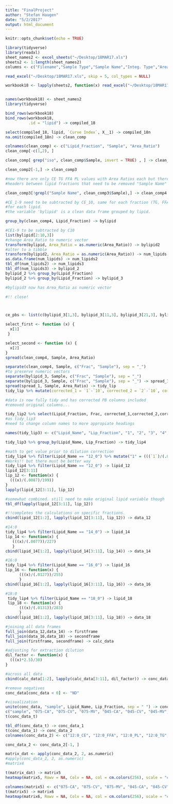 ```yaml
---
title: "FinalProject"
author: "Stefan Haugen"
date: "5/2/2017"
output: html_document
---
```


```r
knitr::opts_chunk$set(echo = TRUE)
```

```r
library(tidyverse)
library(readxl)
sheet_names2 <- excel_sheets("~/Desktop/18MAR17.xls")
sheets2 <- 1:length(sheet_names2)
columns <- c("Filename","Sample Type","Sample Name","Integ. Type","Area","ISTD Area","Area Ratio","Amount1","Amount2","%Diff","%RSD-AMT", "Peak Status", "Level", "Units","RT","Sample ID")

read_excel("~/Desktop/18MAR17.xls", skip = 5, col_types = NULL)

workbook18 <- lapply(sheets2, function(x) read_excel("~/Desktop/18MAR17.xls", sheet = x, skip = 5, col_types = NULL, range = cell_cols("C:G")))


names(workbook18) <- sheet_names2
library(tidyverse)

bind_rows(workbook18)
bind_rows(workbook18,
          .id = "lipid") -> compiled_18

select(compiled_18, lipid, `Curve Index`, X__1) -> compiled_18n
na.omit(compiled_18n) -> clean_comp

colnames(clean_comp) <- c("Lipid_Fraction", "Sample", "Area_Ratio")
clean_comp[-c(1,2), ]

clean_comp[ grep("iso", clean_comp$Sample, invert = TRUE) , ] -> clean_comp2

clean_comp2[-1,] -> clean_comp3

#now there are only CE TG FFA PL values with Area Ratios each but there are still
#headers between lipid fractions that need to be removed "Sample Name"

clean_comp3[!grepl("Sample Name", clean_comp3$Sample),] -> clean_comp4

#CE_1-9 need to be subtracted by CE_10, same for each fraction (TG, FFA, PL)
#for each lipid. 
#the variable 'bylipid' is a clean data frame grouped by lipid.

group_by(clean_comp4, Lipid_Fraction) -> bylipid

#CE1-9 to be subtracted by C10
list(bylipid[2:10,3])
#change Area_Ratio to numeric vector
transform(bylipid, Area_Ratio = as.numeric(Area_Ratio)) -> bylipid2
#alter to a tibble
transform(bylipid2, Area_Ratio = as.numeric(Area_Ratio)) -> num_lipids
as.data.frame(num_lipids) -> num_lipids2
tbl_df(num_lipids2) -> num_lipids3
tbl_df(num_lipids3) -> bylipid_2
bylipid_2 %>% group_by(Lipid_Fraction)
bylipid_2 %>% group_by(Lipid_Fraction) -> bylipid_3

#bylipid3 now has Area_Ratio as numeric vector

#!! close!



ce_pbs <- list(c(bylipid_3[1,3], bylipid_3[11,3], bylipid_3[21,3], bylipid_3[31,3]))

select_first <- function (x) {
  x[1]
 }

select_second <- function (x) {
  x[2]
}
spread(clean_comp4, Sample, Area_Ratio)

separate(clean_comp4, Sample, c("Frac", "Sample"), sep = "_")
#to preserve numeric vectors
separate(bylipid_3, Sample, c("Frac", "Sample"), sep = "_")
separate(bylipid_3, Sample, c("Frac", "Sample"), sep = "_") -> spread_1
spread(spread_1, Sample, Area_Ratio) -> tidy_lip
tidy_lip %>% mutate(corrected_1 = `1`-`10`, corrected_2 = `2`-`10`, corrected_3 = `3` - `10`, corrected_4 = `4` - `10`, corrected_5 = `5` - `10`, corrected_6 = `6` - `10`, corrected_7 = `7` - `10`, corrected_8 = `8`-`10`, corrected_9 = `9`-`10`) -> tidy_lip2

#data is now fully tidy and has corrected PB columns included
#removed original columns...

tidy_lip2 %>% select(Lipid_Fraction, Frac, corrected_1,corrected_2,corrected_3,corrected_4,corrected_5,corrected_6, corrected_7, corrected_8, corrected_9) -> tidy_lip3
#as tidy_lip3
#need to change column names to more appropiate headings

names(tidy_lip3) <- c("Lipid_Name", "Lip_Fraction", "1", "2", "3", "4", "5", "6", "7", "8", "9") -> tidy_lip4

tidy_lip3 %>% group_by(Lipid_Name, Lip_Fraction) -> tidy_lip4

#math to get value prior to dilution correction
tidy_lip4 %>% filter(Lipid_Name == "12_0") %>% mutate("1" = (((`1`)/(.0087)/199)))
#Works!! but there must be better way
tidy_lip4 %>% filter(Lipid_Name == "12_0") -> lipid_12
lipid_12[3:11]
lip_12 <- function(x) {
  (((x)/(.0087)/199))
}
lapply(lipid_12[3:11], lip_12)

#somewhat combined. still need to make original lipid variable though
tbl_df(lapply(lipid_12[3:11], lip_12))

#!!completes the calculations on specific fractions.
cbind(lipid_12[1:2], lapply(lipid_12[3:11], lip_12)) -> data_12

#14:0
tidy_lip4 %>% filter(Lipid_Name == "14_0") -> lipid_14
lip_14 <- function(x) {
   (((x)/(.0077))/227)
   }
cbind(lipid_14[1:2], lapply(lipid_14[3:11], lip_14)) -> data_14

#16:0
tidy_lip4 %>% filter(Lipid_Name == "16_0") -> lipid_16
lip_16 <- function(x) {
      (((x)/(.0127))/255)
      }
cbind(lipid_16[1:2], lapply(lipid_16[3:11], lip_16)) -> data_16

#18:0
 tidy_lip4 %>% filter(Lipid_Name == "18_0") -> lipid_18
 lip_18 <- function(x) {
      (((x)/(.0131))/283)
      }
cbind(lipid_18[1:2], lapply(lipid_18[3:11], lip_18)) -> data_18

#joining all data frames
full_join(data_12,data_14) -> firstframe
full_join(data_16,data_18) -> secondframe
full_join(firstframe, secondframe) -> calc_data

#adjusting for extraction dilution
dil_factor <- function(x) {
  (((x)*2.5)/30)
}

#across all data
cbind(calc_data[1:2], lapply(calc_data[3:11], dil_factor)) -> conc_data

#remove negatives
conc_data[conc_data < 0] <- "ND"

#visualization
unite(conc_data, "sample", Lipid_Name, Lip_Fraction, sep = " ") -> conc_data_t
c("sample", "075-CA", "075-CV", "075-MV", "045-CA", "045-CV", "045-MV", "029-CA", "029-CV", "029-MV") -> names(conc_data_t)
t(conc_data_t)

tbl_df(conc_data_t) -> conc_data_1
t(conc_data_1) -> conc_data_2
colnames(conc_data_2) <- c("12:0_CE", "12:0_FFA", "12:0_PL", "12:0_TG", "14:0_CE", "14:0_FFA", "14:0_PL", "14:0_TG", "16:0_CE", "16:0_FFA", "16:0_PL", "16:0_TG", "18:0_CE", "18:0_FFA", "18:0_PL", "18:0_TG")

conc_data_2 <- conc_data_2[-1, ]

matrix_dat <- apply(conc_data_2, 2, as.numeric)
#apply(conc_data_2, 2, as.numeric)
#matrix4

t(matrix_dat) -> matrix5
heatmap(matrix5, Rowv = NA, Colv = NA, col = cm.colors(256), scale = "column", margins = c(5,10))

colnames(matrix5) <- c("075-CA", "075-CV", "075-MV", "045-CA", "045-CV", "045-MV", "029-CA", "029-CV", "029-MV")
t(matrix5) -> matrix6
heatmap(matrix6, Rowv = NA, Colv = NA, col = cm.colors(256), scale = "column", margins = c(5,10))

```

